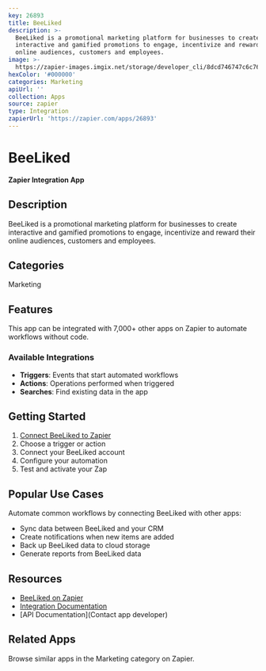 ```yaml
---
key: 26893
title: BeeLiked
description: >-
  BeeLiked is a promotional marketing platform for businesses to create
  interactive and gamified promotions to engage, incentivize and reward their
  online audiences, customers and employees.
image: >-
  https://zapier-images.imgix.net/storage/developer_cli/8dcd746747c6c768fcd17c431623d374_2.png?auto=format%2Ccompress&ixlib=python-3.0.0&q=50
hexColor: '#000000'
categories: Marketing
apiUrl: ''
collection: Apps
source: zapier
type: Integration
zapierUrl: 'https://zapier.com/apps/26893'
---
```

# BeeLiked

**Zapier Integration App**

## Description

BeeLiked is a promotional marketing platform for businesses to create interactive and gamified promotions to engage, incentivize and reward their online audiences, customers and employees.

## Categories

Marketing

## Features

This app can be integrated with 7,000+ other apps on Zapier to automate workflows without code.

### Available Integrations

- **Triggers**: Events that start automated workflows
- **Actions**: Operations performed when triggered
- **Searches**: Find existing data in the app

## Getting Started

1. [Connect BeeLiked to Zapier](https://zapier.com/apps/26893)
2. Choose a trigger or action
3. Connect your BeeLiked account
4. Configure your automation
5. Test and activate your Zap

## Popular Use Cases

Automate common workflows by connecting BeeLiked with other apps:

- Sync data between BeeLiked and your CRM
- Create notifications when new items are added
- Back up BeeLiked data to cloud storage
- Generate reports from BeeLiked data

## Resources

- [BeeLiked on Zapier](https://zapier.com/apps/26893)
- [Integration Documentation](https://zapier.com/apps/26893/integrations)
- [API Documentation](Contact app developer)

## Related Apps

Browse similar apps in the Marketing category on Zapier.
